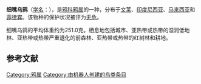 {{Speciesbox
| image = Slender-billed Crow - Meru Bethiri - East Java MG 7262 (29809253805).jpg
| status = LC 
| status_system = IUCN3.1
| taxon = Corvus enca
| authority = {{link-en|托马斯·霍斯菲尔德|Thomas Horsfield|Horsfield}}, 1822
| range_map = 
}}

'''细嘴乌鸦'''（[[学名|学名]]：{{lang|la|''Corvus enca''}}），是[[鸦科|鸦科]][[鸦属|鸦属]]的一种，分布于[[文莱|文莱]]、[[印度尼西亚|印度尼西亚]]、[[马来西亚|马来西亚]]和[[菲律宾|菲律宾]]。该物种的保护状况被评为[[无危|无危]]。{{r|BirdLife}}

细嘴乌鸦的平均体重约为251.0克。栖息地包括城市、亚热带或热带的湿润低地林、亚热带或热带严重退化的前森林、亚热带或热带的红树林和耕地。

== 参考文献 ==
{{reflist|refs=
<ref name="BirdLife">{{cite web|url=http://www.birdlife.org/datazone/speciesfactsheet.php?id=5762&m=0|title=Corvus enca|publisher=[[国际鸟盟|BirdLife.org]]|accessdate=2011-06-27}}</ref>
}}
{{Taxonbar|from=Q73826}}

[[Category:鸦属|Category:鸦属]]
[[Category:由机器人创建的鸟类条目|Category:由机器人创建的鸟类条目]]